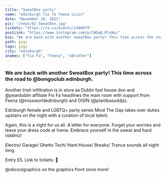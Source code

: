 ---
title: "SweatBox party"
name: "edinburgh fio fa feena oisin"
date: "November 10, 2021"
pic: "/news/02_SweatBox.jpg"
tickets: "https://ra.co/events/1480079"
postLink: "https://www.instagram.com/p/CWGqB_RlnNu/"
bio: "We are back with another SweatBox party! This time across the road to @bongoclub.edinburgh"
path: gigs
tags: gigs
city: "edinburgh"
anames: ["Fio Fa", "Feena", "oBrother"]
---

### We are back with another SweatBox party! This time across the road to @bongoclub.edinburgh.

Another Irish infiltration is in store as Dublin fast house don and @peardublin affiliate Fio Fa headlines the main room with support from Feena (@missworldedinburgh) and OISÍN (@plantbassddjs).

Edinburgh female and LGBTQ+ party series Mind The Gap takes over duties upstairs on the night with a curation of local talent.

Again, this is a night for us all. A letter for everyone. Forget your worries and leave your dress code at home. Embrace yourself in the sweat and hard riddimz!

Electro/ Garage/ Ghetto Tech/ Hard House/ Breaks/ Trance sounds all night long.

Entry £5. Link to tickets: <HoverLink url="ra.co/events/1480079" external inline /> 👹

@okcoolgraphics on the graphics front once more!
